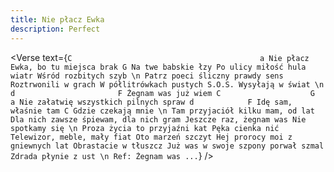 ```yaml
---
title: Nie płacz Ewka
description: Perfect
---
```



<Verse
  text={`
 C                                          a
Nie płacz Ewka, bo tu miejsca brak
 G
Na twe babskie łzy
Po ulicy miłość hula wiatr
Wśród rozbitych szyb
\n
Patrz poeci śliczny prawdy sens
Roztrwonili w grach
W półlitrówkach pustych S.O.S.
Wysyłają w świat
\n
    d                       F
Żegnam was już wiem
    C                    G            a
Nie załatwię wszystkich pilnych spraw
    d            F
Idę sam, właśnie tam
    C
Gdzie czekają mnie
\n
Tam przyjaciół kilku mam, od lat
Dla nich zawsze śpiewam, dla nich gram
Jeszcze raz, żegnam was
Nie spotkamy się
\n
Proza życia to przyjaźni kat
Pęka cienka nić
Telewizor, meble, mały fiat
Oto marzeń szczyt
Hej prorocy moi z gniewnych lat
Obrastacie w tłuszcz
Już was w swoje szpony porwał szmal
Zdrada płynie z ust
\n
Ref: Żegnam was ...
`}
/>
